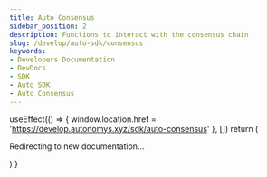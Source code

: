 ```yaml
---
title: Auto Consensus
sidebar_position: 2
description: Functions to interact with the consensus chain
slug: /develop/auto-sdk/consensus
keywords:
- Developers Documentation
- DevDocs
- SDK
- Auto SDK
- Auto Consensus
---
```



  useEffect(() => {
    window.location.href = 'https://develop.autonomys.xyz/sdk/auto-consensus'
  }, [])
  return (
    <p>Redirecting to new documentation...</p>
  )
}